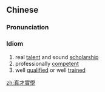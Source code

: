 {{also|真才实学}}
==Chinese==
{{zh-forms|s=真才实学}}

===Pronunciation===
{{zh-pron
|m=zhēncái-shíxué
|cat=id
}}

===Idiom===
{{zh-idiom}}

# real [[talent]] and sound [[scholarship]]
# professionally [[competent]]
# well [[qualified]] or well [[trained]]

[[zh:真才實學]]
